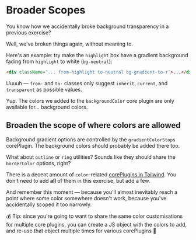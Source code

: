 # Broader Scopes

<EpicVideo url="https://www.epicweb.dev/tutorials/tailwind-color-tokens/color-design-tokens/broader-scopes" />

You know how we accidentally broke background transparency in a previous exercise?

Well, we've broken things again, without meaning to.

Here's an example: try make the `highlight` box have a gradient background fading from `highlight` to white (`bg-neutral`):

```html
<div className="... from-highlight to-neutral bg-gradient-to-r">...</div>
```

Uuuuh — `from-` and `to-` classes only suggest `inherit`, `current`, and `transparent` as possible values.

Yup. The colors we added to the `backgroundColor` core plugin are only available for... background colors.

## Broaden the scope of where colors are allowed

Background gradient options are controlled by the `gradientColorStops` corePlugin. The background colors should probably be added there too.

What about `outline` or `ring` utilities? Sounds like they should share the `borderColor` options, right?

There is a decent amount of `color`-related [corePlugins in Tailwind](https://tailwindcss.com/docs/theme#configuration-reference). You don't need to add **all** of them in this exercise, but add a few.

And remember this moment — because you'll almost inevitably reach a point where some color somewhere doesn't work, because you've accidentally scoped it too narrowly.

💰 Tip: since you're going to want to share the same color customisations for multiple core plugins, you can create a JS object with the colors to add, and re-use that object multiple times for various corePlugins 🤙
